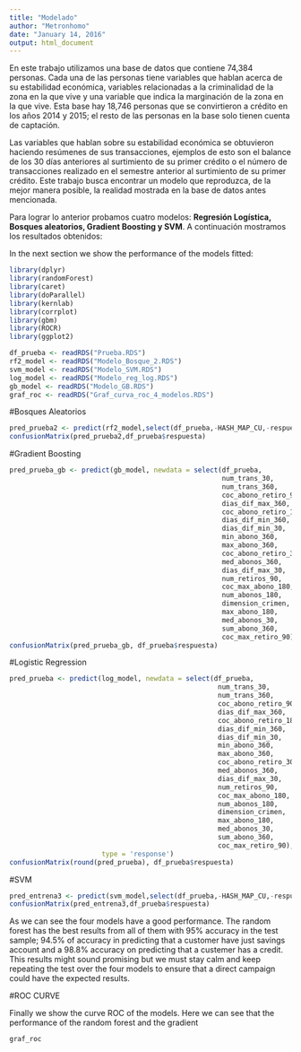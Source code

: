 ```yaml
---
title: "Modelado"
author: "Metronhomo"
date: "January 14, 2016"
output: html_document
---
```


En este trabajo utilizamos una base de datos que contiene 74,384 personas. Cada una de las personas tiene variables que hablan acerca de su estabilidad económica, variables relacionadas a la criminalidad de la zona en la que vive y una variable que indica la marginación de la zona en la que vive. Esta base hay 18,746 personas que se convirtieron a crédito en los años 2014 y 2015; el resto de las personas en la base solo tienen cuenta de captación. 

Las variables que hablan sobre su estabilidad económica se obtuvieron haciendo resúmenes de sus transacciones, ejemplos de esto son el balance de los 30 días anteriores al surtimiento de su primer crédito o el número de transacciones realizado en el semestre anterior al surtimiento de su primer crédito. Este trabajo busca encontrar un modelo que reproduzca, de la mejor manera posible, la realidad mostrada en la base de datos antes mencionada.

Para lograr lo anterior probamos cuatro modelos: **Regresión Logística, Bosques aleatorios, Gradient Boosting y SVM**. A continuación mostramos los resultados obtenidos:

In the next section we show the performance of the models fitted:

```r
library(dplyr)
library(randomForest)
library(caret)
library(doParallel)
library(kernlab)
library(corrplot)
library(gbm)
library(ROCR)
library(ggplot2)

df_prueba <- readRDS("Prueba.RDS")
rf2_model <- readRDS("Modelo_Bosque_2.RDS")
svm_model <- readRDS("Modelo_SVM.RDS")
log_model <- readRDS("Modelo_reg_log.RDS")
gb_model <- readRDS("Modelo_GB.RDS")
graf_roc <- readRDS("Graf_curva_roc_4_modelos.RDS")
```

#Bosques Aleatorios
```r
pred_prueba2 <- predict(rf2_model,select(df_prueba,-HASH_MAP_CU,-respuesta))
confusionMatrix(pred_prueba2,df_prueba$respuesta)
```

#Gradient Boosting
```r
pred_prueba_gb <- predict(gb_model, newdata = select(df_prueba,           
                                                     num_trans_30,
                                                     num_trans_360,
                                                     coc_abono_retiro_90,
                                                     dias_dif_max_360,
                                                     coc_abono_retiro_180,
                                                     dias_dif_min_360,
                                                     dias_dif_min_30,
                                                     min_abono_360,
                                                     max_abono_360,
                                                     coc_abono_retiro_30,
                                                     med_abonos_360,
                                                     dias_dif_max_30,
                                                     num_retiros_90,
                                                     coc_max_abono_180,
                                                     num_abonos_180,
                                                     dimension_crimen,
                                                     max_abono_180,
                                                     med_abonos_30,
                                                     sum_abono_360,
                                                     coc_max_retiro_90))
confusionMatrix(pred_prueba_gb, df_prueba$respuesta)
```

#Logistic Regression
```r
pred_prueba <- predict(log_model, newdata = select(df_prueba,           
                                                    num_trans_30,
                                                    num_trans_360,
                                                    coc_abono_retiro_90,
                                                    dias_dif_max_360,
                                                    coc_abono_retiro_180,
                                                    dias_dif_min_360,
                                                    dias_dif_min_30,
                                                    min_abono_360,
                                                    max_abono_360,
                                                    coc_abono_retiro_30,
                                                    med_abonos_360,
                                                    dias_dif_max_30,
                                                    num_retiros_90,
                                                    coc_max_abono_180,
                                                    num_abonos_180,
                                                    dimension_crimen,
                                                    max_abono_180,
                                                    med_abonos_30,
                                                    sum_abono_360,
                                                    coc_max_retiro_90),
                       type = 'response')
confusionMatrix(round(pred_prueba), df_prueba$respuesta)
```

#SVM
```r
pred_entrena3 <- predict(svm_model,select(df_prueba,-HASH_MAP_CU,-respuesta))
confusionMatrix(pred_entrena3,df_prueba$respuesta)
```

As we can see the four models have a good performance. The random forest has the best results from all of them with 95% accuracy in the test sample; 94.5% of accuracy in predicting that a customer have just savings account and a 98.8% accuracy on predicting that a custemer has a credit. This results might sound promising but we must stay calm and keep repeating the test over the four models to ensure that a direct campaign could have the expected results.

#ROC CURVE

Finally we show the curve ROC of the models. Here we can see that the performance of the random forest and the gradient

```r
graf_roc
```

